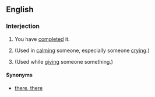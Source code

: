 ==English==
===Interjection===
{{en-intj|pos=[[there]] [[you]] [[go]]}}
#{{informal|idiom}} You have [[complete]]d it.
#{{informal|idiom}} (Used in [[calm]]ing someone, especially someone [[cry]]ing.)
#{{informal|literal}} (Used while [[give|giving]] someone something.)
====Synonyms====
*{{sense|used in calming}} [[there, there]]